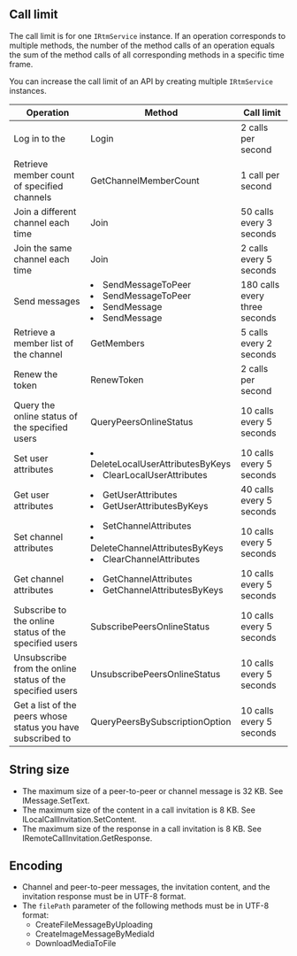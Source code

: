 <PlatformWrapper platform="unity">

## Call limit

The call limit is for one `IRtmService` instance. If an operation corresponds to multiple methods, the number of the method calls of an operation equals the sum of the method calls of all corresponding methods in a specific time frame.

<div class="alert note">You can increase the call limit of an API by creating multiple <code>IRtmService</code> instances.</div>


| Operation                                                    | Method                                                       | Call limit                 |
| ----------------------------------------------------------- | ------------------------------------------------------------ | ------------------------------ |
| Log in to the <Vg k="SIG" />                                |  <Link to="{{Global.SIGNALING_API_REF_UNITY_ROOT}}/classagora__rtm_1_1_rtm_client.html#a9db0f59b82135de821108fff4c1762b7">Login</Link>  | 2 calls per second         |
| Retrieve member count of specified channels |<Link to="{{Global.SIGNALING_API_REF_UNITY_ROOT}}/classagora__rtm_1_1_rtm_client.html#a17a6b07573380a32a8bc02b0a9128183">GetChannelMemberCount</Link>  | 1 call per second |
| Join a different channel each time | <Link to="{{Global.SIGNALING_API_REF_UNITY_ROOT}}/classagora__rtm_1_1_rtm_channel.html#a4183366baf9a4bd6d0d3fea9e057598f">Join</Link> | 50 calls every 3 seconds |
| Join the same channel each time | <Link to="{{Global.SIGNALING_API_REF_UNITY_ROOT}}/classagora__rtm_1_1_rtm_channel.html#a4183366baf9a4bd6d0d3fea9e057598f">Join</Link>  | 2 calls every 5 seconds |
| Send messages |<li><Link to="{{Global.SIGNALING_API_REF_UNITY_ROOT}}/classagora__rtm_1_1_rtm_client.html#a0e92debf159ea1c7967f9c2377b12df1">SendMessageToPeer</Link></li> <li><Link to="{{Global.SIGNALING_API_REF_UNITY_ROOT}}/classagora__rtm_1_1_rtm_client.html#a73020fa6946794b504b92c9386cbe811">SendMessageToPeer</Link></li><li><Link to="{{Global.SIGNALING_API_REF_UNITY_ROOT}}/classagora__rtm_1_1_rtm_channel.html?platform=Unity#a7be0987cd0ea5cdfb244ffbf035e2a0a">SendMessage</Link></li> <li> <Link to="{{Global.SIGNALING_API_REF_UNITY_ROOT}}/classagora__rtm_1_1_rtm_channel.html?platform=Unity#adf331445362aeb66ab615efbdd99b51a">SendMessage</Link></li>| 180 calls every three seconds          |
| Retrieve a member list of the channel          | <Link to="{{Global.SIGNALING_API_REF_UNITY_ROOT}}/classagora__rtm_1_1_rtm_channel.html#aee1dbed493d64ff165f183894a278314">GetMembers</Link> | 5 calls every 2 seconds |
| Renew the token| <Link to="{{Global.SIGNALING_API_REF_UNITY_ROOT}}/classagora__rtm_1_1_rtm_client.html#a7ec730f512ee03c9ea86ffd22b9a7d5a">RenewToken</Link> | 2 calls per second |
| Query the online status of the specified users |  <Link to="{{Global.SIGNALING_API_REF_UNITY_ROOT}}/classagora__rtm_1_1_rtm_client.html#a98620ca824f1b103598fec8b288f752e">QueryPeersOnlineStatus</Link>  | 10 calls every 5 seconds |
| Set user attributes                               | <li><Link to="{{Global.SIGNALING_API_REF_UNITY_ROOT}}/classagora__rtm_1_1_rtm_client.html#a7802a2fe1b094f97cfaa5da1f2b48a2b">DeleteLocalUserAttributesByKeys</Link></li><li><Link to="{{Global.SIGNALING_API_REF_UNITY_ROOT}}/classagora__rtm_1_1_rtm_client.html#af28a03ccc5a01024511724b4f928d0a4">ClearLocalUserAttributes</Link></li>| 10 calls every 5 seconds   |
| Get user attributes                               | <li><Link to="{{Global.SIGNALING_API_REF_UNITY_ROOT}}/classagora__rtm_1_1_rtm_client.html#af28a03ccc5a01024511724b4f928d0a4">GetUserAttributes</Link></li><li><Link to="{{Global.SIGNALING_API_REF_UNITY_ROOT}}/classagora__rtm_1_1_rtm_client.html#a493cc01f0080155e5e2b28a9105c746c">GetUserAttributesByKeys</Link></li> | 40 calls every 5 seconds   |
| Set channel attributes | <li><Link to="{{Global.SIGNALING_API_REF_UNITY_ROOT}}/classagora__rtm_1_1_rtm_client.html#a1b84dc3b8b013363287ce5d0901aa38a">SetChannelAttributes</Link></li><li><Link to="{{Global.SIGNALING_API_REF_UNITY_ROOT}}/classagora__rtm_1_1_rtm_client.html#a9769162e46878db9c3043a9b30c72222">DeleteChannelAttributesByKeys</Link></li><li><Link to="{{Global.SIGNALING_API_REF_UNITY_ROOT}}/classagora__rtm_1_1_rtm_client.html#aee18b3b557bf118166a3461109256ba7">ClearChannelAttributes</Link></li> | 10 calls every 5 seconds         |
| Get channel attributes | <li><Link to="{{Global.SIGNALING_API_REF_UNITY_ROOT}}/classagora__rtm_1_1_rtm_client.html#a08cac1962ed1d5fe3e16a8a6f988c77c">GetChannelAttributes</Link></li><li><Link to="{{Global.SIGNALING_API_REF_UNITY_ROOT}}/classagora__rtm_1_1_rtm_client.html#ad320993945f6f92152d92a14cb994288">GetChannelAttributesByKeys</Link> </li> | 10 calls every 5 seconds          |
| Subscribe to the online status of the specified users | <Link to="{{Global.SIGNALING_API_REF_UNITY_ROOT}}/classagora__rtm_1_1_rtm_client.html#ac7dbbf719ed3b3d035d97d16e5e3e294">SubscribePeersOnlineStatus</Link> | 10 calls every 5 seconds |
| Unsubscribe from the online status of the specified users |  <Link to="{{Global.SIGNALING_API_REF_UNITY_ROOT}}/classagora__rtm_1_1_rtm_client.html#a51bb3230503097d90f1093eae2d7ee8a">UnsubscribePeersOnlineStatus</Link> | 10 calls every 5 seconds |
| Get a list of the peers whose status you have subscribed to |<Link to="{{Global.SIGNALING_API_REF_UNITY_ROOT}}/classagora__rtm_1_1_rtm_client.html#a3852a6ce159e5a144a2b6de037f8459c">QueryPeersBySubscriptionOption</Link>| 10 calls every 5 seconds |

	

## String size

- The maximum size of a peer-to-peer or channel message is 32 KB. See  <Link to="{{Global.SIGNALING_API_REF_UNITY_ROOT}}/classagora__rtm_1_1_i_message.html#a5676ab94aed61a0164b9441923b434db">IMessage.SetText</Link>.
- The maximum size of the content in a call invitation is 8 KB. See <Link to="{{Global.SIGNALING_API_REF_UNITY_ROOT}}/classagora__rtm_1_1_local_invitation.html#ae7a9afa8629181f69e29ee7ac692e409">ILocalCallInvitation.SetContent</Link>.
- The maximum size of the response in a call invitation is 8 KB. See <Link to="{{Global.SIGNALING_API_REF_UNITY_ROOT}}/classagora__rtm_1_1_local_invitation.html#aeaa157785381a35f37289c1e12dbb342">IRemoteCallInvitation.GetResponse</Link>.

## Encoding

- Channel and peer-to-peer messages, the invitation content, and the invitation response must be in UTF-8 format.
- The `filePath` parameter of the following methods must be in UTF-8 format:
  - <Link to="{{Global.SIGNALING_API_REF_UNITY_ROOT}}/classagora__rtm_1_1_rtm_client.html#a06036c7264e79737ce29ed96c5c89731">CreateFileMessageByUploading</Link>
  - <Link to="{{Global.SIGNALING_API_REF_UNITY_ROOT}}/classagora__rtm_1_1_rtm_client.html#a6a131215de79338659b4042e1657d1d1">CreateImageMessageByMediaId</Link>
  - <Link to="{{Global.SIGNALING_API_REF_UNITY_ROOT}}/classagora__rtm_1_1_rtm_client.html#af6c801d790bab285d11ba2ca5e0be32c">DownloadMediaToFile</Link>

                    

</PlatformWrapper>